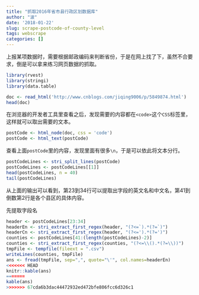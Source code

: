 ```yaml
---
title: "抓取2016年省市县行政区划数据库"
author: "波"
date: '2018-01-22'
slug: scrape-postcode-of-county-level
tags: webscrape
categories: []
---
```


上报某项数据时，需要根据邮政编码来判断省份，于是在网上找了下，虽然不合要求，倒是可以拿来练习网页数据的抓取。

```r
library(rvest)
library(stringi)
library(data.table)
```

```r
doc <- read_html('http://www.cnblogs.com/jiqing9006/p/5849874.html')
head(doc)
```

在浏览器的开发者工具里查看之后，发现需要的内容都在`<code>`这个`CSS`标签里，这样就可以取出需要的文本。

```r
postCode <- html_node(doc, css = 'code')
postCode <- html_text(postCode)
```

查看上面`postCode`里的内容，发现里面有很多`\n`，于是可以依此将文本分行。

```r
postCodeLines <- stri_split_lines(postCode)
postCodeLines <- postCodeLines[[1]]
head(postCodeLines, n = 40)
tail(postCodeLines)
```

从上面的输出可以看到，第23到34行可以提取出字段的英文名和中文名，第41到倒数第2行是各个县区的具体内容。

先提取字段名

```r
header <- postCodeLines[23:34]
headerEn <- stri_extract_first_regex(header, "(?<=`).*(?=`)")
headerCn <- stri_extract_first_regex(header, "(?<=').*(?=')")
counties <- postCodeLines[41:(length(postCodeLines)-2)]
counties <- stri_extract_first_regex(counties, "(?<=\\().*(?=\\))")
tmpFile <- tempfile(fileext = ".csv")
writeLines(counties, tmpFile)
ans <- fread(tmpFile, sep=",", quote="\'", col.names=headerEn)
<<<<<<< HEAD
knitr::kable(ans)
=======
kable(ans)
>>>>>>> 67cda6b3dac44472932ed472bfe806fcc6d326c1
```

